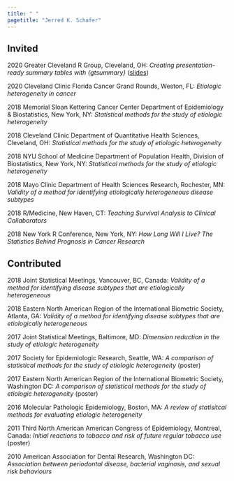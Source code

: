 ```yaml
---
title: " "
pagetitle: "Jerred K. Schafer"
---
```


<link rel="stylesheet" href="styles.css" type="text/css">
<link rel="stylesheet" href="academicicons/css/academicons.min.css"/>

## Invited

2020 Greater Cleveland R Group, Cleveland, OH: *Creating presentation-ready summary tables with {gtsummary}* ([slides](http://www.emilyzabor.com/cleveland-r-gtsummary/#1))

2020 Cleveland Clinic Florida Cancer Grand Rounds, Weston, FL: *Etiologic heterogeneity in cancer*

2018 Memorial Sloan Kettering Cancer Center Department of Epidemiology & Biostatistics, New York, NY: *Statistical methods for the study of etiologic heterogeneity*

2018 Cleveland Clinic Department of Quantitative Health Sciences, Cleveland, OH: *Statistical methods for the study of etiologic heterogeneity*

2018 NYU School of Medicine Department of Population Health, Division of Biostatistics, New York, NY: *Statistical methods for the study of etiologic heterogeneity*

2018 Mayo Clinic Department of Health Sciences Research, Rochester, MN: *Validity of a method for identifying etiologically heterogeneous disease subtypes*

2018 R/Medicine, New Haven, CT: *Teaching Survival Analysis to Clinical Collaborators*

2018 New York R Conference, New York, NY: *How Long Will I Live? The Statistics Behind Prognosis in Cancer Research*


## Contributed

2018 Joint Statistical Meetings, Vancouver, BC, Canada: *Validity of a method for identifying disease subtypes that are etiologically heterogeneous*

2018 Eastern North American Region of the International Biometric Society, Atlanta, GA: *Validity of a method for identifying disease subtypes that are etiologically heterogeneous*

2017 Joint Statistical Meetings, Baltimore, MD: *Dimension reduction in the study of etiologic heterogeneity*

2017 Society for Epidemiologic Research, Seattle, WA: *A comparison of statistical methods for the study of etiologic heterogeneity* (poster)

2017 Eastern North American Region of the International Biometric Society, Washington DC: *A comparison of statistical methods for the study of etiologic heterogeneity* (poster)

2016 Molecular Pathologic Epidemiology, Boston, MA: *A review of statisitcal methods for evaluating etiologic heterogeneity*

2011 Third North American American Congress of Epidemiology, Montreal, Canada: *Initial reactions to tobacco and risk of future regular tobacco use* (poster)

2010 American Association for Dental Research, Washington DC: *Association between periodontal disease, bacterial vaginosis, and sexual risk behaviours*



